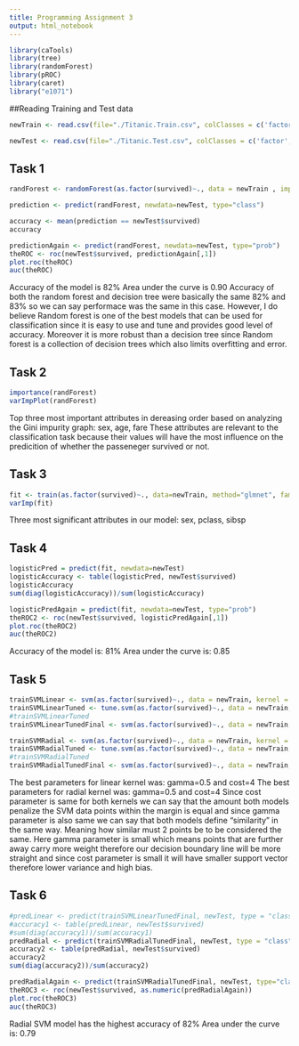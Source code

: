 ```yaml
---
title: Programming Assignment 3
output: html_notebook
---
```



```r
library(caTools)
library(tree)
library(randomForest)
library(pROC)
library(caret)
library("e1071")
```


##Reading Training and Test data
```r
newTrain <- read.csv(file="./Titanic.Train.csv", colClasses = c('factor', 'factor', 'factor', 'numeric', 'numeric', 'numeric', 'numeric'), header=TRUE, sep=",")

newTest <- read.csv(file="./Titanic.Test.csv", colClasses = c('factor', 'factor', 'factor', 'numeric', 'numeric', 'numeric', 'numeric'), header=TRUE, sep=",")
```



## Task 1
```r
randForest <- randomForest(as.factor(survived)~., data = newTrain , importance=TRUE, ntree=100)

prediction <- predict(randForest, newdata=newTest, type="class")

accuracy <- mean(prediction == newTest$survived)
accuracy

predictionAgain <- predict(randForest, newdata=newTest, type="prob")
theROC <- roc(newTest$survived, predictionAgain[,1])
plot.roc(theROC)
auc(theROC)
```


Accuracy of the model is 82%
Area under the curve is 0.90
Accuracy of both the random forest and decision tree were basically the same 82% and 83% so we can say performace was the same in this case. However, I do believe Random forest is one of the best models that can be used for classification since it is easy to use and tune and provides good level of accuracy. Moreover it is more robust than a decision tree since Random forest is a collection of decision trees which also limits overfitting and error.



## Task 2
```r
importance(randForest)
varImpPlot(randForest)
```


Top three most important attributes in dereasing order based on analyzing the Gini impurity graph:     sex, age, fare
These attributes are relevant to the classification task because their values will have the most influence on the predicition of whether the passeneger survived or not.



## Task 3
```r
fit <- train(as.factor(survived)~., data=newTrain, method="glmnet", family="binomial")
varImp(fit)
```


Three most significant attributes in our model:        sex, pclass, sibsp



## Task 4
```r
logisticPred = predict(fit, newdata=newTest)
logisticAccuracy <- table(logisticPred, newTest$survived)
logisticAccuracy
sum(diag(logisticAccuracy))/sum(logisticAccuracy)

logisticPredAgain = predict(fit, newdata=newTest, type="prob")
theROC2 <- roc(newTest$survived, logisticPredAgain[,1])
plot.roc(theROC2)
auc(theROC2)
```


Accuracy of the model is: 81%
Area under the curve is: 0.85



## Task 5
```r
trainSVMLinear <- svm(as.factor(survived)~., data = newTrain, kernel = "linear")
trainSVMLinearTuned <- tune.svm(as.factor(survived)~., data = newTrain, kernel = "linear", gamma = 2^(-1:1), cost = 2^(2:4))
#trainSVMLinearTuned
trainSVMLinearTunedFinal <- svm(as.factor(survived)~., data = newTrain, kernel = "linear", gamma = 0.5, cost = 4)

trainSVMRadial <- svm(as.factor(survived)~., data = newTrain, kernel = "radial")
trainSVMRadialTuned <- tune.svm(as.factor(survived)~., data = newTrain, kernel = "radial", gamma = 2^(-1:1), cost = 2^(2:4))
#trainSVMRadialTuned
trainSVMRadialTunedFinal <- svm(as.factor(survived)~., data = newTrain, kernel = "radial", gamma = 0.5, cost = 4)
```


The best parameters for linear kernel was: gamma=0.5 and cost=4
The best parameters for radial kernel was: gamma=0.5 and cost=4
Since cost parameter is same for both kernels we can say that the amount both models penalize the SVM data points within the margin is equal and since gamma parameter is also same we can say that both models define "similarity" in the same way. Meaning how similar must 2 points be to be considered the same.
Here gamma parameter is small which means points that are further away carry more weight therefore our decision boundary line will be more straight and since cost parameter is small it will have smaller support vector therefore lower variance and high bias.



## Task 6
```r
#predLinear <- predict(trainSVMLinearTunedFinal, newTest, type = "class")
#accuracy1 <- table(predLinear, newTest$survived)
#sum(diag(accuracy1))/sum(accuracy1)
predRadial <- predict(trainSVMRadialTunedFinal, newTest, type = "class")
accuracy2 <- table(predRadial, newTest$survived)
accuracy2
sum(diag(accuracy2))/sum(accuracy2)       

predRadialAgain <- predict(trainSVMRadialTunedFinal, newTest, type="class")
theROC3 <- roc(newTest$survived, as.numeric(predRadialAgain))
plot.roc(theROC3)
auc(theROC3)
```


Radial SVM model has the highest accuracy of 82%
Area under the curve is: 0.79

